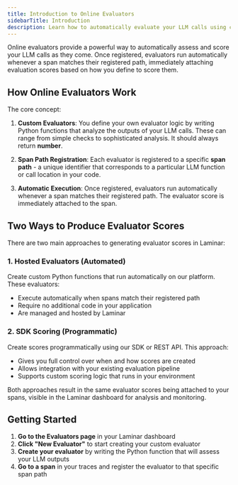 ```yaml
---
title: Introduction to Online Evaluators
sidebarTitle: Introduction
description: Learn how to automatically evaluate your LLM calls using custom evaluators
---
```


Online evaluators provide a powerful way to automatically assess and score your LLM calls as they come.
Once registered, evaluators run automatically whenever a span matches their registered path, immediately attaching evaluation scores based on how you define to score them.

## How Online Evaluators Work

The core concept:

1. **Custom Evaluators**: You define your own evaluator logic by writing Python functions that analyze the outputs of your LLM calls. These can range from simple checks to sophisticated analysis. It should always return **number**.

2. **Span Path Registration**: Each evaluator is registered to a specific **span path** - a unique identifier that corresponds to a particular LLM function or call location in your code.

3. **Automatic Execution**: Once registered, evaluators run automatically whenever a span matches their registered path. The evaluator score is immediately attached to the span.

## Two Ways to Produce Evaluator Scores

There are two main approaches to generating evaluator scores in Laminar:

### 1. Hosted Evaluators (Automated)
Create custom Python functions that run automatically on our platform. These evaluators:
- Execute automatically when spans match their registered path
- Require no additional code in your application
- Are managed and hosted by Laminar

### 2. SDK Scoring (Programmatic)
Create scores programmatically using our SDK or REST API. This approach:
- Gives you full control over when and how scores are created
- Allows integration with your existing evaluation pipeline
- Supports custom scoring logic that runs in your environment

Both approaches result in the same evaluator scores being attached to your spans, visible in the Laminar dashboard for analysis and monitoring.

## Getting Started

1. **Go to the Evaluators page** in your Laminar dashboard
2. **Click "New Evaluator"** to start creating your custom evaluator
3. **Create your evaluator** by writing the Python function that will assess your LLM outputs
4. **Go to a span** in your traces and register the evaluator to that specific span path